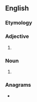 ==English==

===Etymology===
{{prefix|en|multi|colour}}

===Adjective===
{{head|en|adjective}}

# {{standard spelling of|from=British|from2=Canada|lang=en|multicolor}}

===Noun===
{{en-noun|-}}

# {{standard spelling of|from=British|from2=Canada|lang=en|multicolor}}

===Anagrams===
* {{anagrams|en|a=cillmoortuu|collutorium}}